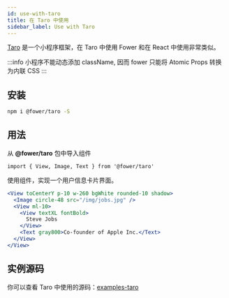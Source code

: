 ```yaml
---
id: use-with-taro
title: 在 Taro 中使用
sidebar_label: Use with Taro
---
```


[Taro](https://taro-docs.jd.com/taro/docs/README/index.html) 是一个小程序框架，在 Taro 中使用 Fower 和在 React 中使用非常类似。

:::info
小程序不能动态添加 className, 因而 fower 只能将 Atomic Props 转换为内联 CSS
:::

## 安装

```bash
npm i @fower/taro -S
```

## 用法

从 **@fower/taro** 包中导入组件

```tsx
import { View, Image, Text } from '@fower/taro'
```

使用组件，实现一个用户信息卡片界面。

```jsx live
<View toCenterY p-10 w-260 bgWhite rounded-10 shadow>
  <Image circle-48 src="/img/jobs.jpg" />
  <View ml-10>
    <View textXL fontBold>
      Steve Jobs
    </View>
    <Text gray800>Co-founder of Apple Inc.</Text>
  </View>
</View>
```

## 实例源码

你可以查看 Taro 中使用的源码：[examples-taro](https://github.com/forsigner/fower/tree/master/examples/example-taro)
